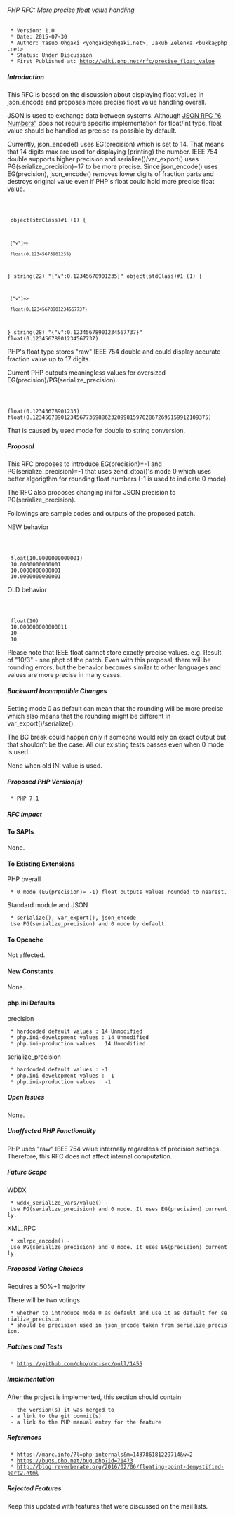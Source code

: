 ====== PHP RFC: More precise float value handling ======
  * Version: 1.0
  * Date: 2015-07-30
  * Author: Yasuo Ohgaki <yohgaki@ohgaki.net>, Jakub Zelenka <bukka@php.net>
  * Status: Under Discussion
  * First Published at: http://wiki.php.net/rfc/precise_float_value

===== Introduction =====

This RFC is based on the discussion about displaying float values in json_encode and proposes more precise float value handling overall.

JSON is used to exchange data between systems. Although [[https://tools.ietf.org/html/rfc7159|JSON RFC "6 Numbers"]]  does not require specific implementation for float/int type, float value should be handled as precise as possible by default. 

Currently, json_encode() uses EG(precision) which is set to 14. That means that 14 digits max are used for displaying (printing) the number. IEEE 754 double supports higher precision and serialize()/var_export() uses PG(serialize_precision)=17 to be more precise. Since json_encode() uses EG(precision), json_encode() removes lower digits of fraction parts and destroys original value even if PHP's float could hold more precise float value.

<code php>
<?php
$j = '{ "v": 0.1234567890123456789 }';
var_dump(json_decode($j));
var_dump(json_encode(json_decode($j)));
ini_set('precision', 20);
var_dump(json_decode($j));
var_dump(json_encode(json_decode($j)));
var_dump(0.1234567890123456789);
?>
</code>

<code>
object(stdClass)#1 (1) {
  ["v"]=>
  float(0.12345678901235)
}
string(22) "{"v":0.12345678901235}"
object(stdClass)#1 (1) {
  ["v"]=>
  float(0.12345678901234567737)
}
string(28) "{"v":0.12345678901234567737}"
float(0.12345678901234567737)
</code>

PHP's float type stores "raw" IEEE 754 double and could display accurate fraction value up to 17 digits.

Current PHP outputs meaningless values for oversized EG(precision)/PG(serialize_precision).

<code php>
<?php
$v = 0.12345678901234567890;
var_dump($v);
ini_set('precision', 100);
var_dump($v);
?>
</code>

<code>
float(0.12345678901235)
float(0.12345678901234567736988623209981597028672695159912109375)
</code>

That is caused by used mode for double to string conversion.

===== Proposal =====

This RFC proposes to introduce EG(precision)=-1 and PG(serialize_precision)=-1 that uses zend_dtoa()'s mode 0 which uses better algorigthm for rounding float numbers (-1 is used to indicate 0 mode).

The RFC also proposes changing ini for JSON precision to PG(serialize_precision).

Followings are sample codes and outputs of the proposed patch.

NEW behavior
<code php>
<?php
$v = 10.0000000000001;

ini_set('precision', -1);
ini_set('serialize_precision', -1);

var_dump($v);
echo var_export($v, true), PHP_EOL;
echo json_encode($v), PHP_EOL;
echo $v, PHP_EOL;
?>
</code>

  float(10.0000000000001)
  10.0000000000001
  10.0000000000001
  10.0000000000001



OLD behavior
<code php>
<?php
$v = 10.00000000000001;

ini_set('precision', 14);
ini_set('serialize_precision', 17);

var_dump($v);
echo var_export($v, true), PHP_EOL;
ini_set('serialize_precision', 14);
echo json_encode($v), PHP_EOL;
ini_set('serialize_precision', 17);
echo $v, PHP_EOL;
?>
</code>

  float(10)
  10.000000000000011
  10
  10


Please note that IEEE float cannot store exactly precise values. e.g. Result of "10/3" - see phpt of the patch. Even with this proposal, there will be rounding errors, but the behavior becomes similar to other languages and values are more precise in many cases.


===== Backward Incompatible Changes =====

Setting mode 0 as default can mean that the rounding will be more precise which also means that the rounding might be different in var_export()/serialize().

The BC break could happen only if someone would rely on exact output but that shouldn't be the case. All our existing tests passes even when 0 mode is used.

None when old INI value is used.

===== Proposed PHP Version(s) =====

  * PHP 7.1

===== RFC Impact =====
==== To SAPIs ====
None.

==== To Existing Extensions ====
PHP overall
  * 0 mode (EG(precision)= -1) float outputs values rounded to nearest.

Standard module and JSON
  * serialize(), var_export(), json_encode - Use PG(serialize_precision) and 0 mode by default.

==== To Opcache ====

Not affected.

==== New Constants ====

None.

==== php.ini Defaults ====

precision
  * hardcoded default values : 14 Unmodified
  * php.ini-development values : 14 Unmodified
  * php.ini-production values : 14 Unmodified

serialize_precision
  * hardcoded default values : -1
  * php.ini-development values : -1
  * php.ini-production values : -1


===== Open Issues =====

None.

===== Unaffected PHP Functionality =====

PHP uses "raw" IEEE 754 value internally regardless of precision settings. Therefore, this RFC does not affect internal computation.


===== Future Scope =====

WDDX
  * wddx_serialize_vars/value() - Use PG(serialize_precision) and 0 mode. It uses EG(precision) currently.

XML_RPC
  * xmlrpc_encode() - Use PG(serialize_precision) and 0 mode. It uses EG(precision) currently.


===== Proposed Voting Choices =====

Requires a 50%+1 majority

There will be two votings

  * whether to introduce mode 0 as default and use it as default for serialize_precision
  * should be precision used in json_encode taken from serialize_precision.

===== Patches and Tests =====

  * https://github.com/php/php-src/pull/1455

===== Implementation =====
After the project is implemented, this section should contain 
  - the version(s) it was merged to
  - a link to the git commit(s)
  - a link to the PHP manual entry for the feature

===== References =====

  * https://marc.info/?l=php-internals&m=143786181229714&w=2
  * https://bugs.php.net/bug.php?id=71473
  * http://blog.reverberate.org/2016/02/06/floating-point-demystified-part2.html

===== Rejected Features =====
Keep this updated with features that were discussed on the mail lists.
